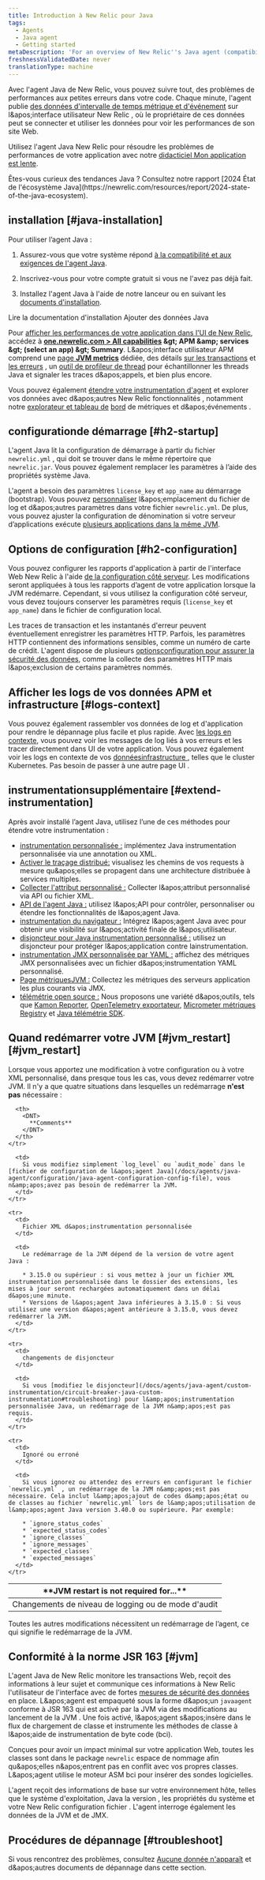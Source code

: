 ```yaml
---
title: Introduction à New Relic pour Java
tags:
  - Agents
  - Java agent
  - Getting started
metaDescription: 'For an overview of New Relic''s Java agent (compatibility, requirements, installation, configuration), start here.'
freshnessValidatedDate: never
translationType: machine
---
```


Avec l&apos;agent Java de New Relic, vous pouvez suivre tout, des problèmes de performances aux petites erreurs dans votre code. Chaque minute, l&apos;agent publie [des données d&apos;intervalle de temps métrique et d&apos;événement](/docs/data-analysis/metrics/analyze-your-metrics/data-collection-metric-timeslice-event-data) sur l&amp;apos;interface utilisateur New Relic , où le propriétaire de ces données peut se connecter et utiliser les données pour voir les performances de son site Web.

Utilisez l&apos;agent Java New Relic pour résoudre les problèmes de performances de votre application avec notre [didacticiel Mon application est lente](/docs/journey-app-slow/root-causes/).

<Callout variant="tip">
  Êtes-vous curieux des tendances Java ? Consultez notre rapport [2024 État de l&apos;écosystème Java](https://newrelic.com/resources/report/2024-state-of-the-java-ecosystem).
</Callout>

## installation [#java-installation]

Pour utiliser l’agent Java :

1. Assurez-vous que votre système répond [à la compatibilité et aux exigences de l&apos;agent Java](/docs/compatibility-requirements-java-agent).

2. Inscrivez-vous pour votre compte gratuit si vous ne l&apos;avez pas déjà fait.

   <InlineSignup />

3. Installez l&apos;agent Java à l&apos;aide de notre lanceur ou en suivant les [documents d&apos;installation](/install/java/).

<ButtonGroup>
  <ButtonLink role="button" to="/docs/agents/java-agent/installation/install-java-agent" variant="normal">
    Lire la documentation d&apos;installation
  </ButtonLink>

  <ButtonLink role="button" to="https://one.newrelic.com/marketplace/install-data-source?state=f91bc85d-0574-6e23-b90a-4d89c7c12866" variant="primary">
    Ajouter des données Java
  </ButtonLink>
</ButtonGroup>

Pour [afficher les performances de votre application dans l&apos;UI de New Relic](/docs/apm/applications-menu/monitoring/apm-overview-page), accédez à <DNT>**[one.newrelic.com &gt; All capabilities](https://one.newrelic.com/all-capabilities) &amp;gt; APM &amp;amp; services &amp;gt; (select an app) &amp;gt; Summary**</DNT>. L&amp;apos;interface utilisateur APM comprend une [page <DNT>**JVM metrics**</DNT>](/docs/agents/java-agent/features/jvm-metrics-page) dédiée, des détails [sur les transactions](/docs/apm/transactions) et [les erreurs](/docs/apm/applications-menu/error-analytics/introduction-error-analytics) , un [outil de profileur de thread](/docs/apm/applications-menu/events/thread-profiler-tool) pour échantillonner les threads Java et signaler les traces d&amp;apos;appels, et bien plus encore.

Vous pouvez également [étendre votre instrumentation d&apos;agent](#extend-instrumentation) et explorer vos données avec d&amp;apos;autres New Relic fonctionnalités , notamment notre [explorateur et tableau de](/docs/query-your-data/explore-query-data/data-explorer/introduction-data-explorer) [bord](/docs/query-your-data/explore-query-data/dashboards/introduction-new-relic-one-dashboards) de métriques et d&amp;apos;événements .

## configurationde démarrage [#h2-startup]

L&apos;agent Java lit la configuration de démarrage à partir du fichier `newrelic.yml` , qui doit se trouver dans le même répertoire que `newrelic.jar`. Vous pouvez également remplacer les paramètres à l’aide des propriétés système Java.

L&apos;agent a besoin des paramètres `license_key` et `app_name` au démarrage (bootstrap). Vous pouvez [personnaliser](/docs/agents/java-agent/configuration/java-agent-configuration-config-file) l&amp;apos;emplacement du fichier de log et d&amp;apos;autres paramètres dans votre fichier `newrelic.yml`. De plus, vous pouvez ajuster la configuration de dénomination si votre serveur d’applications exécute [plusieurs applications dans la même JVM](/docs/agents/java-agent/configuration/automatic-application-naming).

## Options de configuration [#h2-configuration]

Vous pouvez configurer les rapports d&apos;application à partir de l&apos;interface Web New Relic à l&apos;aide [de la configuration côté serveur](/docs/agents/manage-apm-agents/configuration/server-side-agent-configuration). Les modifications seront appliquées à tous les rapports d’agent de votre application lorsque la JVM redémarre. Cependant, si vous utilisez la configuration côté serveur, vous devez toujours conserver les paramètres requis (`license_key` et `app_name`) dans le fichier de configuration local.

Les traces de transaction et les instantanés d&apos;erreur peuvent éventuellement enregistrer les paramètres HTTP. Parfois, les paramètres HTTP contiennent des informations sensibles, comme un numéro de carte de crédit. L&apos;agent dispose de plusieurs [optionsconfiguration pour assurer la sécurité des données](/docs/agents/java-agent/getting-started/apm-agent-security-java), comme la collecte des paramètres HTTP mais l&amp;apos;exclusion de certains paramètres nommés.

## Afficher les logs de vos données APM et infrastructure [#logs-context]

Vous pouvez également rassembler vos données de log et d&apos;application pour rendre le dépannage plus facile et plus rapide. Avec [les logs en contexte](/docs/logs/logs-context/java-configure-logs-context-all/), vous pouvez voir les messages de log liés à vos erreurs et les tracer directement dans UI de votre application. Vous pouvez également voir les logs en contexte de vos [donnéesinfrastructure ](/docs/logs/forward-logs/forward-your-logs-using-infrastructure-agent/), telles que le cluster Kubernetes. Pas besoin de passer à une autre page UI .

## instrumentationsupplémentaire [#extend-instrumentation]

Après avoir installé l’agent Java, utilisez l’une de ces méthodes pour étendre votre instrumentation :

* [instrumentation personnalisée :](/docs/agents/manage-apm-agents/agent-metrics/custom-instrumentation) implémentez Java instrumentation personnalisée via une annotation ou XML.
* [Activer le traçage distribué](/docs/apm/distributed-tracing/getting-started/introduction-distributed-tracing)[:](/docs/agents/manage-apm-agents/agent-metrics/collect-custom-attributes) visualisez les chemins de vos requests à mesure qu&amp;apos;elles se propagent dans une architecture distribuée à services multiples.
* [Collecter l&apos;attribut personnalisé :](/docs/agents/manage-apm-agents/agent-metrics/collect-custom-attributes) Collecter l&amp;apos;attribut personnalisé via API ou fichier XML.
* [API de l&apos;agent Java :](/docs/agents/java-agent/custom-instrumentation/java-agent-api) utilisez l&amp;apos;API pour contrôler, personnaliser ou étendre les fonctionnalités de l&amp;apos;agent Java.
* [instrumentation du navigateur :](/docs/browser/new-relic-browser/page-load-timing-resources/page-load-timing-process) Intégrez l&amp;apos;agent Java avec [<InlinePopover type="browser" />](/docs/browser/new-relic-browser/getting-started/new-relic-browser)pour obtenir une visibilité sur l&amp;apos;activité finale de l&amp;apos;utilisateur.
* [disjoncteur pour Java instrumentation personnalisé :](/docs/agents/java-agent/custom-instrumentation/circuit-breaker-java-custom-instrumentation) utilisez un disjoncteur pour protéger l&amp;apos;application contre lainstrumentation.
* [instrumentation JMX personnalisée par YAML :](/docs/agents/java-agent/custom-instrumentation/custom-jmx-instrumentation-yaml) affichez des métriques JMX personnalisées avec un fichier d&amp;apos;instrumentation YAML personnalisé.
* [Page métriquesJVM :](/docs/apm/applications-menu/monitoring/jvm-metrics-page) Collectez les métriques des serveurs application les plus courants via JMX.
* [télémétrie open source :](/docs/integrations/open-source-telemetry-integrations/get-started/introduction-new-relics-open-source-telemetry-integrations) Nous proposons une variété d&amp;apos;outils, tels que [Kamon Reporter](/docs/integrations/open-source-telemetry-integrations/open-source-telemetry-integration-list/kamon-reporter), [OpenTelemetry exportateur](/docs/integrations/open-source-telemetry-integrations/open-source-telemetry-integration-list/new-relics-opentelemetry-integration), [Micrometer métriques Registry](/docs/integrations/open-source-telemetry-integrations/open-source-telemetry-integration-list/new-relics-micrometer-integration) et [Java télémétrie SDK](/docs/data-ingest-apis/get-data-new-relic/new-relic-sdks/telemetry-sdks-send-custom-telemetry-data-new-relic).

## Quand redémarrer votre JVM [#jvm\_restart][#jvm_restart]

Lorsque vous apportez une modification à votre configuration ou à votre XML personnalisé, dans presque tous les cas, vous devez redémarrer votre JVM. Il n&apos;y a que quatre situations dans lesquelles un redémarrage **n&apos;est pas** nécessaire :

<table>
  <thead>
    <tr>
      <th style={{ width: "200px" }}>
        <DNT>
          **JVM restart is not required for...**
        </DNT>
      </th>

      <th>
        <DNT>
          **Comments**
        </DNT>
      </th>
    </tr>
  </thead>

  <tbody>
    <tr>
      <td>
        Changements de niveau de logging ou de mode d&apos;audit
      </td>

      <td>
        Si vous modifiez simplement `log_level` ou `audit_mode` dans le [fichier de configuration de l&apos;agent Java](/docs/agents/java-agent/configuration/java-agent-configuration-config-file), vous n&amp;apos;avez pas besoin de redémarrer la JVM.
      </td>
    </tr>

    <tr>
      <td>
        Fichier XML d&apos;instrumentation personnalisée
      </td>

      <td>
        Le redémarrage de la JVM dépend de la version de votre agent Java :

        * 3.15.0 ou supérieur : si vous mettez à jour un fichier XML instrumentation personnalisée dans le dossier des extensions, les mises à jour seront rechargées automatiquement dans un délai d&apos;une minute.
        * Versions de l&apos;agent Java inférieures à 3.15.0 : Si vous utilisez une version d&apos;agent antérieure à 3.15.0, vous devez redémarrer la JVM.
      </td>
    </tr>

    <tr>
      <td>
        changements de disjoncteur
      </td>

      <td>
        Si vous [modifiez le disjoncteur](/docs/agents/java-agent/custom-instrumentation/circuit-breaker-java-custom-instrumentation#troubleshooting) pour l&amp;apos;instrumentation personnalisée Java, un redémarrage de la JVM n&amp;apos;est pas requis.
      </td>
    </tr>

    <tr>
      <td>
        Ignoré ou erroné
      </td>

      <td>
        Si vous ignorez ou attendez des erreurs en configurant le fichier `newrelic.yml` , un redémarrage de la JVM n&amp;apos;est pas nécessaire. Cela inclut l&amp;apos;ajout de codes d&amp;apos;état ou de classes au fichier `newrelic.yml` lors de l&amp;apos;utilisation de l&amp;apos;agent Java version 3.40.0 ou supérieure. Par exemple:

        * `ignore_status_codes`
        * `expected_status_codes`
        * `ignore_classes`
        * `ignore_messages`
        * `expected_classes`
        * `expected_messages`
      </td>
    </tr>
  </tbody>
</table>

Toutes les autres modifications nécessitent un redémarrage de l’agent, ce qui signifie le redémarrage de la JVM.

## Conformité à la norme JSR 163 [#jvm]

L&apos;agent Java de New Relic monitore les transactions Web, reçoit des informations à leur sujet et communique ces informations à New Relic l&apos;utilisateur de l&apos;interface avec de fortes [mesures de sécurité des données](/docs/accounts-partnerships/accounts/security/data-security) en place. L&amp;apos;agent est empaqueté sous la forme d&amp;apos;un `javaagent` conforme à JSR 163 qui est activé par la JVM via des modifications au lancement de la JVM . Une fois activé, l&amp;apos;agent s&amp;apos;insère dans le flux de chargement de classe et instrumente les méthodes de classe à l&amp;apos;aide de instrumentation de byte code (bci).

Conçues pour avoir un impact minimal sur votre application Web, toutes les classes sont dans le package `newrelic` espace de nommage afin qu&amp;apos;elles n&amp;apos;entrent pas en conflit avec vos propres classes. L&amp;apos;agent utilise le moteur ASM bci pour insérer des sondes logicielles.

L&apos;agent reçoit des informations de base sur votre environnement hôte, telles que le système d&apos;exploitation, Java la version , les propriétés du système et votre New Relic configuration fichier . L&apos;agent interroge également les données de la JVM et de JMX.

## Procédures de dépannage [#troubleshoot]

Si vous rencontrez des problèmes, consultez [Aucune donnée n&apos;apparaît](/docs/apm/agents/java-agent/troubleshooting/no-data-appears-java) et d&amp;apos;autres documents de dépannage dans cette section.
